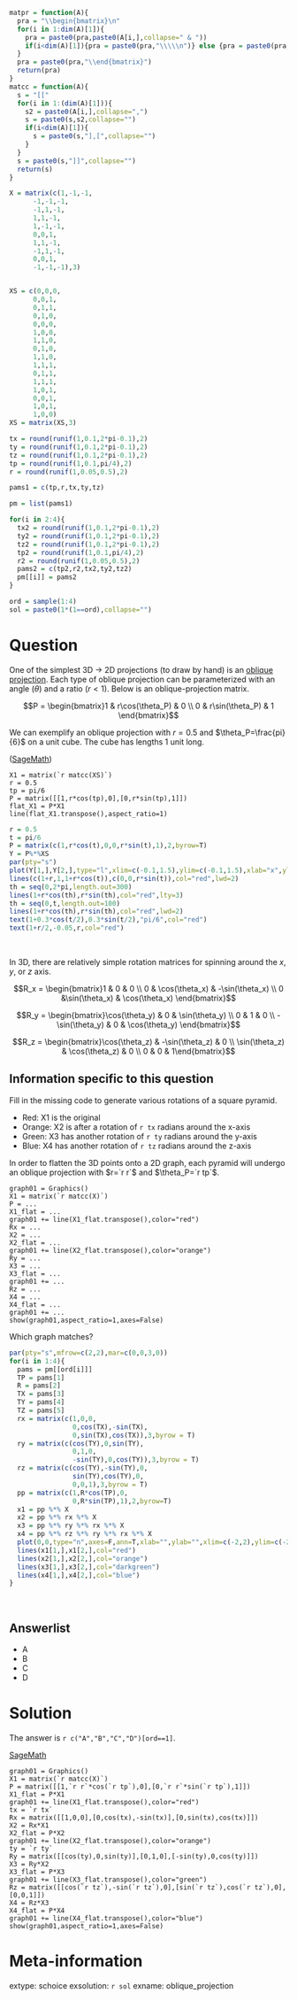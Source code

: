 ```r
matpr = function(A){
  pra = "\\begin{bmatrix}\n"
  for(i in 1:dim(A)[1]){
    pra = paste0(pra,paste0(A[i,],collapse=" & "))
    if(i<dim(A)[1]){pra = paste0(pra,"\\\\\n")} else {pra = paste0(pra,"\n")}
  }
  pra = paste0(pra,"\\end{bmatrix}")
  return(pra)
}
matcc = function(A){
  s = "[["
  for(i in 1:(dim(A)[1])){
    s2 = paste0(A[i,],collapse=",")
    s = paste0(s,s2,collapse="")
    if(i<dim(A)[1]){
      s = paste0(s,"],[",collapse="")
    }
  }
  s = paste0(s,"]]",collapse="")
  return(s)
}

X = matrix(c(1,-1,-1,
      -1,-1,-1,
      -1,1,-1,
      1,1,-1,
      1,-1,-1,
      0,0,1,
      1,1,-1,
      -1,1,-1,
      0,0,1,
      -1,-1,-1),3)


XS = c(0,0,0,
      0,0,1,
      0,1,1,
      0,1,0,
      0,0,0,
      1,0,0,
      1,1,0,
      0,1,0,
      1,1,0,
      1,1,1,
      0,1,1,
      1,1,1,
      1,0,1,
      0,0,1,
      1,0,1,
      1,0,0)
XS = matrix(XS,3)

tx = round(runif(1,0.1,2*pi-0.1),2)
ty = round(runif(1,0.1,2*pi-0.1),2)
tz = round(runif(1,0.1,2*pi-0.1),2)
tp = round(runif(1,0.1,pi/4),2)
r = round(runif(1,0.05,0.5),2)

pams1 = c(tp,r,tx,ty,tz)

pm = list(pams1)

for(i in 2:4){
  tx2 = round(runif(1,0.1,2*pi-0.1),2)
  ty2 = round(runif(1,0.1,2*pi-0.1),2)
  tz2 = round(runif(1,0.1,2*pi-0.1),2)
  tp2 = round(runif(1,0.1,pi/4),2)
  r2 = round(runif(1,0.05,0.5),2)
  pams2 = c(tp2,r2,tx2,ty2,tz2)
  pm[[i]] = pams2
}

ord = sample(1:4)
sol = paste0(1*(1==ord),collapse="")

```

Question
========

One of the simplest 3D $\to$ 2D projections (to draw by hand) is an [oblique projection](https://en.wikipedia.org/wiki/Oblique_projection). Each type of oblique projection can be parameterized with an angle ($\theta$) and a ratio ($r<1$). Below is an oblique-projection matrix.

$$P = \begin{bmatrix}1 & r\cos(\theta_P) & 0 \\ 0 & r\sin(\theta_P) & 1 \end{bmatrix}$$

We can exemplify an oblique projection with $r=0.5$ and $\theta_P=\frac{pi}{6}$ on a unit cube. The cube has lengths 1 unit long.

([SageMath](https://sagecell.sagemath.org/?z=eJxtUF0LgyAUfRf8Dxf2oiEtH7a3fsN6DCLCwuCOpk4N9vPnWrGgecCPq-d47jnBrZ_wOWtw3t71ENEasCPMBiMMc68pqSWU8FDR44s1TSE2yITD3ApKYD-a39PvumGV-UfYXR9pbcsp8clSkV8oiS7tHJ6vlFR7m1L4bLCBRcc_fyRRnwU0y1kuEuOkYrf0VmW1pGRCo9lazKNXJjgbNONCBZdy6bxK2ZSSvwGw2ExO&lang=sage&interacts=eJyLjgUAARUAuQ==))
```
X1 = matrix(`r matcc(XS)`)
r = 0.5
tp = pi/6
P = matrix([[1,r*cos(tp),0],[0,r*sin(tp),1]])
flat_X1 = P*X1
line(flat_X1.transpose(),aspect_ratio=1)
```

```r
r = 0.5
t = pi/6
P = matrix(c(1,r*cos(t),0,0,r*sin(t),1),2,byrow=T)
Y = P%*%XS
par(pty="s")
plot(Y[1,],Y[2,],type="l",xlim=c(-0.1,1.5),ylim=c(-0.1,1.5),xlab="x",ylab="z")
lines(c(1+r,1,1+r*cos(t)),c(0,0,r*sin(t)),col="red",lwd=2)
th = seq(0,2*pi,length.out=300)
lines(1+r*cos(th),r*sin(th),col="red",lty=3)
th = seq(0,t,length.out=100)
lines(1+r*cos(th),r*sin(th),col="red",lwd=2)
text(1+0.3*cos(t/2),0.3*sin(t/2),"pi/6",col="red")
text(1+r/2,-0.05,r,col="red")
```
\

In 3D, there are relatively simple rotation matrices for spinning around the $x$, $y$, or $z$ axis.

$$R_x = \begin{bmatrix}1 & 0 & 0 \\ 0 & \cos(\theta_x) & -\sin(\theta_x) \\ 0 &\sin(\theta_x) & \cos(\theta_x) \end{bmatrix}$$

$$R_y = \begin{bmatrix}\cos(\theta_y) & 0 & \sin(\theta_y) \\ 0 & 1 & 0 \\ -\sin(\theta_y) & 0 & \cos(\theta_y) \end{bmatrix}$$

$$R_z = \begin{bmatrix}\cos(\theta_z) & -\sin(\theta_z) & 0 \\ \sin(\theta_z) & \cos(\theta_z) & 0 \\ 0 & 0 & 1\end{bmatrix}$$

## Information specific to this question

Fill in the missing code to generate various rotations of a square pyramid.

* Red: X1 is the original
* Orange: X2 is after a rotation of `r tx` radians around the x-axis
* Green: X3 has another rotation of `r ty` radians around the y-axis
* Blue: X4 has another rotation of `r tz` radians around the z-axis

In order to flatten the 3D points onto a 2D graph, each pyramid will undergo an oblique projection with $r=`r r`$ and $\theta_P=`r tp`$.

```
graph01 = Graphics()
X1 = matrix(`r matcc(X)`)
P = ...
X1_flat = ...
graph01 += line(X1_flat.transpose(),color="red")
Rx = ...
X2 = ...
X2_flat = ...
graph01 += line(X2_flat.transpose(),color="orange")
Ry = ...
X3 = ...
X3_flat = ...
graph01 += ...
Rz = ...
X4 = ...
X4_flat = ...
graph01 += ...
show(graph01,aspect_ratio=1,axes=False)
```

Which graph matches?

```r
par(pty="s",mfrow=c(2,2),mar=c(0,0,3,0))
for(i in 1:4){
  pams = pm[[ord[i]]]
  TP = pams[1]
  R = pams[2]
  TX = pams[3]
  TY = pams[4]
  TZ = pams[5]
  rx = matrix(c(1,0,0,
                0,cos(TX),-sin(TX),
                0,sin(TX),cos(TX)),3,byrow = T)
  ry = matrix(c(cos(TY),0,sin(TY),
                0,1,0,
                -sin(TY),0,cos(TY)),3,byrow = T)
  rz = matrix(c(cos(TY),-sin(TY),0,
                sin(TY),cos(TY),0,
                0,0,1),3,byrow = T)
  pp = matrix(c(1,R*cos(TP),0,
                0,R*sin(TP),1),2,byrow=T)
  x1 = pp %*% X
  x2 = pp %*% rx %*% X
  x3 = pp %*% ry %*% rx %*% X
  x4 = pp %*% rz %*% ry %*% rx %*% X
  plot(0,0,type="n",axes=F,ann=T,xlab="",ylab="",xlim=c(-2,2),ylim=c(-2,2),main=c("A","B","C","D")[i])
  lines(x1[1,],x1[2,],col="red")
  lines(x2[1,],x2[2,],col="orange")
  lines(x3[1,],x3[2,],col="darkgreen")
  lines(x4[1,],x4[2,],col="blue")
}
```
\

Answerlist
--------

* A
* B
* C
* D


Solution
========

The answer is `r c("A","B","C","D")[ord==1]`.

[SageMath](https://sagecell.sagemath.org/)
```
graph01 = Graphics()
X1 = matrix(`r matcc(X)`)
P = matrix([[1,`r r`*cos(`r tp`),0],[0,`r r`*sin(`r tp`),1]])
X1_flat = P*X1
graph01 += line(X1_flat.transpose(),color="red")
tx = `r tx`
Rx = matrix([[1,0,0],[0,cos(tx),-sin(tx)],[0,sin(tx),cos(tx)]])
X2 = Rx*X1
X2_flat = P*X2
graph01 += line(X2_flat.transpose(),color="orange")
ty = `r ty`
Ry = matrix([[cos(ty),0,sin(ty)],[0,1,0],[-sin(ty),0,cos(ty)]])
X3 = Ry*X2
X3_flat = P*X3
graph01 += line(X3_flat.transpose(),color="green")
Rz = matrix([[cos(`r tz`),-sin(`r tz`),0],[sin(`r tz`),cos(`r tz`),0],[0,0,1]])
X4 = Rz*X3
X4_flat = P*X4
graph01 += line(X4_flat.transpose(),color="blue")
show(graph01,aspect_ratio=1,axes=False)
```


Meta-information
============
extype: schoice
exsolution: `r sol`
exname: oblique_projection